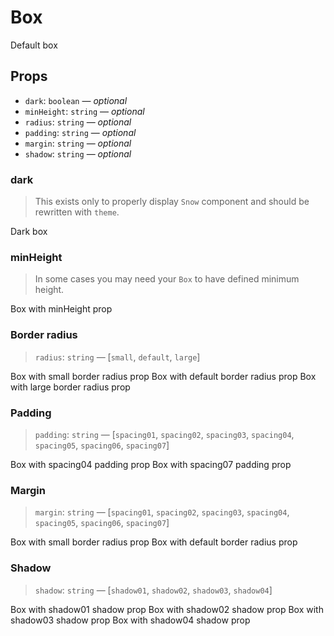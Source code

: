 
<Meta title="Components/Box" component={Box} />

# Box

<Preview>
  <Story name="box">
    <Box>Default box</Box>
  </Story>
</Preview>

## Props

- `dark`: `boolean` — _optional_
- `minHeight`: `string` — _optional_
- `radius`: `string` — _optional_
- `padding`: `string` — _optional_
- `margin`: `string` — _optional_
- `shadow`: `string` — _optional_

### dark

> This exists only to properly display `Snow` component and should be rewritten with `theme`.

<Preview>
  <Story name="dark">
    <Box dark>Dark box</Box>
  </Story>
</Preview>

### minHeight

> In some cases you may need your `Box` to have defined minimum height.

<Preview>
  <Story name="minHeight">
    <Box minHeight="15vh">Box with minHeight prop</Box>
  </Story>
</Preview>

### Border radius

> `radius`: `string` — [`small`, `default`, `large`]

<Preview>
  <Story name="radius">
    <Container>
      <Box radius="small" margin="spacing02">
        Box with small border radius prop
      </Box>
      <Box radius="default" margin="spacing02">
        Box with default border radius prop
      </Box>
      <Box radius="large" margin="spacing02">
        Box with large border radius prop
      </Box>
    </Container>
  </Story>
</Preview>

### Padding

> `padding`: `string` — [`spacing01`, `spacing02`, `spacing03`, `spacing04`, `spacing05`, `spacing06`, `spacing07`]

<Preview>
  <Story name="padding">
    <Container>
      <Box padding="spacing04" margin="spacing02">
        Box with spacing04 padding prop
      </Box>
      <Box padding="spacing07">Box with spacing07 padding prop</Box>
    </Container>
  </Story>
</Preview>

### Margin

> `margin`: `string` — [`spacing01`, `spacing02`, `spacing03`, `spacing04`, `spacing05`, `spacing06`, `spacing07`]

<Preview>
  <Story name="margin">
    <Container>
      <Box margin="spacing04">Box with small border radius prop</Box>
      <Box>Box with default border radius prop</Box>
    </Container>
  </Story>
</Preview>

### Shadow

> `shadow`: `string` — [`shadow01`, `shadow02`, `shadow03`, `shadow04`]

<Preview>
  <Story name="shadow">
    <Container>
      <Box shadow="shadow01" margin="spacing04">
        Box with shadow01 shadow prop
      </Box>
      <Box shadow="shadow02" margin="spacing04">
        Box with shadow02 shadow prop
      </Box>
      <Box shadow="shadow03" margin="spacing04">
        Box with shadow03 shadow prop
      </Box>
      <Box shadow="shadow04">Box with shadow04 shadow prop</Box>
    </Container>
  </Story>
</Preview>
